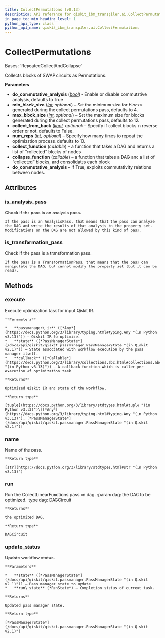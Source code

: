 ```yaml
---
title: CollectPermutations (v0.13)
description: API reference for qiskit_ibm_transpiler.ai.CollectPermutations in qiskit-ibm-transpiler v0.13
in_page_toc_min_heading_level: 1
python_api_type: class
python_api_name: qiskit_ibm_transpiler.ai.CollectPermutations
---
```


# CollectPermutations

<Class id="qiskit_ibm_transpiler.ai.CollectPermutations" isDedicatedPage={true} github="https://github.com/Qiskit/qiskit-ibm-transpiler/tree/stable/0.13/qiskit_ibm_transpiler/ai/collection.py#L477-L514" signature="qiskit_ibm_transpiler.ai.CollectPermutations(do_commutative_analysis: bool = True, min_block_size: int = 4, max_block_size: int = PERMUTATION_MAX_BLOCK_SIZE, collect_from_back: bool = False, num_reps: int = 10)" modifiers="class">
  Bases: `RepeatedCollectAndCollapse`

  Collects blocks of SWAP circuits as Permutations.

  **Parameters**

  *   **do\_commutative\_analysis** ([*bool*](https://docs.python.org/3/library/functions.html#bool "(in Python v3.13)")) – Enable or disable commutative analysis, defaults to True
  *   **min\_block\_size** ([*int*](https://docs.python.org/3/library/functions.html#int "(in Python v3.13)")*, optional*) – Set the minimum size for blocks generated during the collect permutations pass, defaults to 4.
  *   **max\_block\_size** ([*int*](https://docs.python.org/3/library/functions.html#int "(in Python v3.13)")*, optional*) – Set the maximum size for blocks generated during the collect permutations pass, defaults to 12.
  *   **collect\_from\_back** ([*bool*](https://docs.python.org/3/library/functions.html#bool "(in Python v3.13)")*, optional*) – Specify if collect blocks in reverse order or not, defaults to False.
  *   **num\_reps** ([*int*](https://docs.python.org/3/library/functions.html#int "(in Python v3.13)")*, optional*) – Specify how many times to repeat the optimization process, defaults to 10.
  *   **collect\_function** (*callable*) – a function that takes a DAG and returns a list of “collected” blocks of nodes
  *   **collapse\_function** (*callable*) – a function that takes a DAG and a list of “collected” blocks, and consolidates each block.
  *   **do\_commutative\_analysis** – if True, exploits commutativity relations between nodes.

  ## Attributes

  ### is\_analysis\_pass

  <Attribute id="qiskit_ibm_transpiler.ai.CollectPermutations.is_analysis_pass">
    Check if the pass is an analysis pass.

    If the pass is an AnalysisPass, that means that the pass can analyze the DAG and write the results of that analysis in the property set. Modifications on the DAG are not allowed by this kind of pass.
  </Attribute>

  ### is\_transformation\_pass

  <Attribute id="qiskit_ibm_transpiler.ai.CollectPermutations.is_transformation_pass">
    Check if the pass is a transformation pass.

    If the pass is a TransformationPass, that means that the pass can manipulate the DAG, but cannot modify the property set (but it can be read).
  </Attribute>

  ## Methods

  ### execute

  <Function id="qiskit_ibm_transpiler.ai.CollectPermutations.execute" signature="execute(passmanager_ir, state, callback=None)">
    Execute optimization task for input Qiskit IR.

    **Parameters**

    *   **passmanager\_ir** ([*Any*](https://docs.python.org/3/library/typing.html#typing.Any "(in Python v3.13)")) – Qiskit IR to optimize.
    *   **state** ([*PassManagerState*](/docs/api/qiskit/qiskit.passmanager.PassManagerState "(in Qiskit v2.1)")) – State associated with workflow execution by the pass manager itself.
    *   **callback** ([*Callable*](https://docs.python.org/3/library/collections.abc.html#collections.abc.Callable "(in Python v3.13)")) – A callback function which is caller per execution of optimization task.

    **Returns**

    Optimized Qiskit IR and state of the workflow.

    **Return type**

    [tuple](https://docs.python.org/3/library/stdtypes.html#tuple "(in Python v3.13)")\[[*Any*](https://docs.python.org/3/library/typing.html#typing.Any "(in Python v3.13)"), [*PassManagerState*](/docs/api/qiskit/qiskit.passmanager.PassManagerState "(in Qiskit v2.1)")]
  </Function>

  ### name

  <Function id="qiskit_ibm_transpiler.ai.CollectPermutations.name" signature="name()">
    Name of the pass.

    **Return type**

    [str](https://docs.python.org/3/library/stdtypes.html#str "(in Python v3.13)")
  </Function>

  ### run

  <Function id="qiskit_ibm_transpiler.ai.CollectPermutations.run" github="https://github.com/Qiskit/qiskit-ibm-transpiler/tree/stable/0.13/qiskit_ibm_transpiler/ai/collection.py#L370-L394" signature="run(dag)">
    Run the CollectLinearFunctions pass on dag. :param dag: the DAG to be optimized. :type dag: DAGCircuit

    **Returns**

    the optimized DAG.

    **Return type**

    DAGCircuit
  </Function>

  ### update\_status

  <Function id="qiskit_ibm_transpiler.ai.CollectPermutations.update_status" signature="update_status(state, run_state)">
    Update workflow status.

    **Parameters**

    *   **state** ([*PassManagerState*](/docs/api/qiskit/qiskit.passmanager.PassManagerState "(in Qiskit v2.1)")) – Pass manager state to update.
    *   **run\_state** (*RunState*) – Completion status of current task.

    **Returns**

    Updated pass manager state.

    **Return type**

    [*PassManagerState*](/docs/api/qiskit/qiskit.passmanager.PassManagerState "(in Qiskit v2.1)")
  </Function>
</Class>

